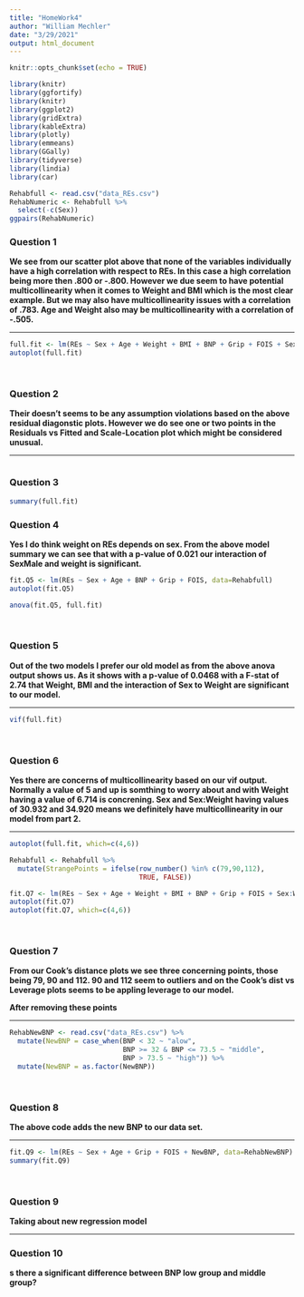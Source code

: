 ---
title: "HomeWork4"
author: "William Mechler"
date: "3/29/2021"
output: html_document
---

```{r setup, include=FALSE}
knitr::opts_chunk$set(echo = TRUE)
```

```{r, loadPackages, message=FALSE, echo=FALSE}
library(knitr)
library(ggfortify)
library(knitr)
library(ggplot2)
library(gridExtra)
library(kableExtra)
library(plotly)
library(emmeans)
library(GGally)
library(tidyverse)
library(lindia)
library(car)
```


```{r, echo=FALSE}
Rehabfull <- read.csv("data_REs.csv")
RehabNumeric <- Rehabfull %>%
  select(-c(Sex))
ggpairs(RehabNumeric)
```

### Question 1
**We see from our scatter plot above that none of the variables individually have a high correlation with respect to REs. In this case a high correlation being more then .800 or -.800. However we due seem to have potential multicollinearity when it comes to Weight and BMI which is the most clear example. But we may also have multicollinearity issues with a correlation of .783. Age and Weight also may be multicollinearity with a correlation of -.505.**

***

```{r message=FALSE, warning=FALSE}
full.fit <- lm(REs ~ Sex + Age + Weight + BMI + BNP + Grip + FOIS + Sex:Weight, data=Rehabfull)
autoplot(full.fit)
```
<br/>

### Question 2
**Their doesn't seems to be any assumption violations based on the above residual diagonstic plots. However we do see one or two points in the Residuals vs Fitted and Scale-Location plot which might be considered unusual.**

***

```{r message=FALSE, warning=FALSE}

```

### Question 3

```{r message=FALSE, warning=FALSE}
summary(full.fit)
```
### Question 4
**Yes I do think weight on REs depends on sex. From the above model summary we can see that with a p-value of 0.021 our interaction of SexMale and weight is significant.**

```{r message=FALSE, warning=FALSE}
fit.Q5 <- lm(REs ~ Sex + Age + BNP + Grip + FOIS, data=Rehabfull)
autoplot(fit.Q5)

anova(fit.Q5, full.fit)
```
<br/>

### Question 5
**Out of the two models I prefer our old model as from the above anova output shows us. As it shows with a p-value of 0.0468 with a F-stat of 2.74 that Weight, BMI and the interaction of Sex to Weight are significant to our model.**

***

```{r message=FALSE, warning=FALSE}
vif(full.fit)
```
<br/>

### Question 6
**Yes there are concerns of multicollinearity based on our vif output. Normally a value of 5 and up is somthing to worry about and with Weight having a value of 6.714 is concrening. Sex and Sex:Weight having values of 30.932 and 34.920 means we definitely have multicollinearity in our model from part 2.**

***

```{r message=FALSE, warning=FALSE}
autoplot(full.fit, which=c(4,6))

Rehabfull <- Rehabfull %>%
  mutate(StrangePoints = ifelse(row_number() %in% c(79,90,112),
                                TRUE, FALSE))

fit.Q7 <- lm(REs ~ Sex + Age + Weight + BMI + BNP + Grip + FOIS + Sex:Weight, data=filter(Rehabfull, !StrangePoints) )
autoplot(fit.Q7)
autoplot(fit.Q7, which=c(4,6))
```
<br/>

### Question 7
**From our Cook's distance plots we see three concerning points, those being 79, 90 and 112. 90 and 112 seem to outliers and on the Cook's dist vs Leverage plots seems to be appling leverage to our model.**

**After removing these points**

***

```{r message=FALSE, warning=FALSE}
RehabNewBNP <- read.csv("data_REs.csv") %>%
  mutate(NewBNP = case_when(BNP < 32 ~ "alow",
                            BNP >= 32 & BNP <= 73.5 ~ "middle",
                            BNP > 73.5 ~ "high")) %>%
  mutate(NewBNP = as.factor(NewBNP))
```
<br/>

### Question 8
**The above code adds the new BNP to our data set.**

***

```{r message=FALSE, warning=FALSE}
fit.Q9 <- lm(REs ~ Sex + Age + Grip + FOIS + NewBNP, data=RehabNewBNP)
summary(fit.Q9)
```
<br/>

### Question 9
**Taking about new regression model**

***

### Question 10
**s there a significant difference between BNP low group and middle group?**
